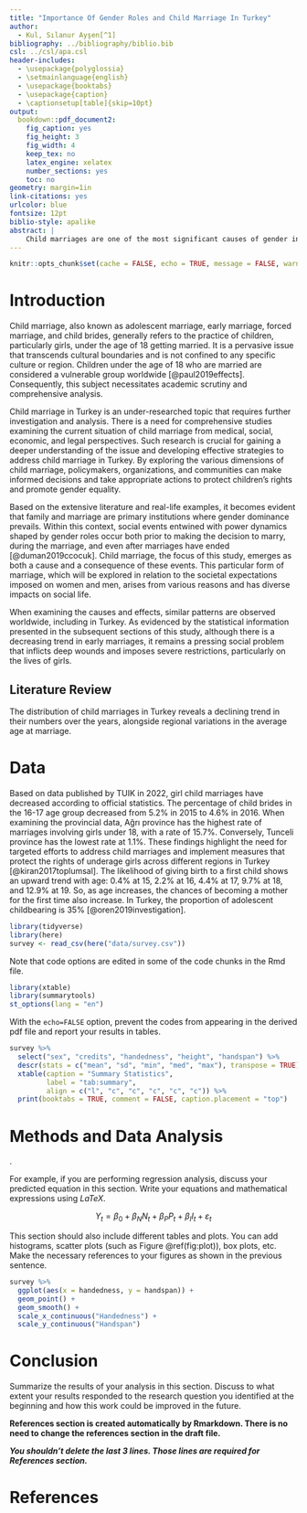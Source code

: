 ```yaml
---
title: "Importance Of Gender Roles and Child Marriage In Turkey"
author: 
  - Kul, Sılanur Ayşen[^1]
bibliography: ../bibliography/biblio.bib
csl: ../csl/apa.csl
header-includes:
  - \usepackage{polyglossia}
  - \setmainlanguage{english}
  - \usepackage{booktabs}
  - \usepackage{caption} 
  - \captionsetup[table]{skip=10pt}
output:
  bookdown::pdf_document2:
    fig_caption: yes
    fig_height: 3
    fig_width: 4
    keep_tex: no
    latex_engine: xelatex
    number_sections: yes
    toc: no
geometry: margin=1in
link-citations: yes
urlcolor: blue
fontsize: 12pt
biblio-style: apalike
abstract: |
    Child marriages are one of the most significant causes of gender inequality within families in Turkey, as well as a widespread social problem observed worldwide. This situation necessitates a comprehensive examination of child marriages to understand and address all aspects of this issue. The findings of this study highlight that child marriages are a significant consequence of gender inequalities observed in social, political, and economic spheres. Moreover, it reveals that child marriages perpetuate gender inequality in the lives of women. This study aims to shed light on the significant socio-cultural aspects of child mothers and child marriages in Turkey, focusing on regional variations. 
---
```

```r
knitr::opts_chunk$set(cache = FALSE, echo = TRUE, message = FALSE, warning = FALSE)
```

<!-- ======================================================================= -->
<!-- ============================== FOOTNOTES ============================== -->
<!-- ======================================================================= -->
[^1]: 19080406, [Github Repo](https://github.com/silakul/19080406.FINAL)


# Introduction
Child marriage, also known as adolescent marriage, early marriage, forced marriage, and child brides, generally refers to the practice of children, particularly girls, under the age of 18 getting married. It is a pervasive issue that transcends cultural boundaries and is not confined to any specific culture or region. Children under the age of 18 who are married are considered a vulnerable group worldwide [@paul2019effects]. Consequently, this subject necessitates academic scrutiny and comprehensive analysis.

Child marriage in Turkey is an under-researched topic that requires further investigation and analysis. There is a need for comprehensive studies examining the current situation of child marriage from medical, social, economic, and legal perspectives. Such research is crucial for gaining a deeper understanding of the issue and developing effective strategies to address child marriage in Turkey. By exploring the various dimensions of child marriage, policymakers, organizations, and communities can make informed decisions and take appropriate actions to protect children's rights and promote gender equality.

Based on the extensive literature and real-life examples, it becomes evident that family and marriage are primary institutions where gender dominance prevails. Within this context, social events entwined with power dynamics shaped by gender roles occur both prior to making the decision to marry, during the marriage, and even after marriages have ended [@duman2019ccocuk]. Child marriage, the focus of this study, emerges as both a cause and a consequence of these events. This particular form of marriage, which will be explored in relation to the societal expectations imposed on women and men, arises from various reasons and has diverse impacts on social life.

When examining the causes and effects, similar patterns are observed worldwide, including in Turkey. As evidenced by the statistical information presented in the subsequent sections of this study, although there is a decreasing trend in early marriages, it remains a pressing social problem that inflicts deep wounds and imposes severe restrictions, particularly on the lives of girls.




## Literature Review

The distribution of child marriages in Turkey reveals a declining trend in their numbers over the years, alongside regional variations in the average age at marriage. 


# Data


Based on data published by TUIK in 2022, girl child marriages have decreased according to official statistics. The percentage of child brides in the 16-17 age group decreased from 5.2% in 2015 to 4.6% in 2016. When examining the provincial data, Ağrı province has the highest rate of marriages involving girls under 18, with a rate of 15.7%. Conversely, Tunceli province has the lowest rate at 1.1%. These findings highlight the need for targeted efforts to address child marriages and implement measures that protect the rights of underage girls across different regions in Turkey [@kiran2017toplumsal]. The likelihood of giving birth to a first child shows an upward trend with age: 0.4% at 15, 2.2% at 16, 4.4% at 17, 9.7% at 18, and 12.9% at 19. So, as age increases, the chances of becoming a mother for the first time also increase. In Turkey, the proportion of adolescent childbearing is 35% [@oren2019investigation].



```r
library(tidyverse)
library(here)
survey <- read_csv(here("data/survey.csv"))
```

Note that code options are edited in some of the code chunks in the Rmd file.

```r
library(xtable) 
library(summarytools)
st_options(lang = "en")
```

With the `echo=FALSE` option, prevent the codes from appearing in the derived pdf file and report your results in tables.

```r
survey %>%
  select("sex", "credits", "handedness", "height", "handspan") %>% 
  descr(stats = c("mean", "sd", "min", "med", "max"), transpose = TRUE) %>% 
  xtable(caption = "Summary Statistics",
         label = "tab:summary",
         align = c("l", "c", "c", "c", "c", "c")) %>% 
  print(booktabs = TRUE, comment = FALSE, caption.placement = "top")
```


# Methods and Data Analysis
.

For example, if you are performing regression analysis, discuss your predicted equation in this section. Write your equations and mathematical expressions using $LaTeX$.

$$
Y_t = \beta_0 + \beta_N N_t + \beta_P P_t + \beta_I I_t + \varepsilon_t
$$

This section should also include different tables and plots. You can add histograms, scatter plots (such as Figure \@ref(fig:plot)), box plots, etc. Make the necessary references to your figures as shown in the previous sentence.


```r
survey %>% 
  ggplot(aes(x = handedness, y = handspan)) +
  geom_point() +
  geom_smooth() +
  scale_x_continuous("Handedness") + 
  scale_y_continuous("Handspan")
```


# Conclusion
Summarize the results of your analysis in this section. Discuss to what extent your results responded to the research question you identified at the beginning and how this work could be improved in the future.

**References section is created automatically by Rmarkdown. There is no need to change the references section in the draft file.**

**_You shouldn't delete the last 3 lines. Those lines are required for References section._**

\newpage
# References {#references}
<div id="refs"></div>

